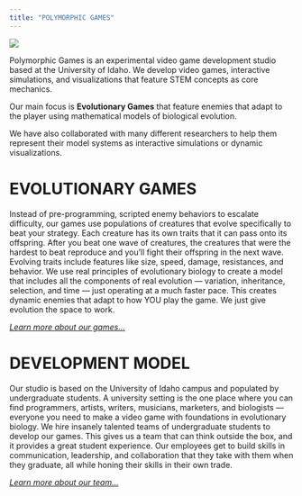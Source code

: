 ```yaml
---
title: "POLYMORPHIC GAMES"
---
```


![](Polymorphic.png)

Polymorphic Games is an experimental video game development studio based at the University of Idaho.  We develop video games, interactive simulations, and visualizations that feature STEM concepts as core mechanics.

Our main focus is **Evolutionary Games** that feature enemies that adapt to the player using mathematical models of biological evolution.  

We have also collaborated with many different researchers to help them represent their model systems as interactive simulations or dynamic visualizations.

# EVOLUTIONARY GAMES

Instead of pre-programming, scripted enemy behaviors to escalate difficulty, our games use populations of creatures that evolve specifically to beat your strategy. Each creature has its own traits that it can pass onto its offspring. After you beat one wave of creatures, the creatures that were the hardest to beat reproduce and you’ll fight their offspring in the next wave. Evolving traits include features like size, speed, damage, resistances, and behavior. We use real principles of evolutionary biology to create a model that includes all the components of real evolution — variation, inheritance, selection, and time — just operating at a much faster pace. This creates dynamic enemies that adapt to how YOU play the game. We just give evolution the space to work.

[*Learn more about our games...*](/Games/index.qmd)

# DEVELOPMENT MODEL

Our studio is based on the University of Idaho campus and populated by undergraduate students. A university setting is the one place where you can find programmers, artists, writers, musicians, marketers, and biologists — everyone you need to make a video game with foundations in evolutionary biology. We hire insanely talented teams of undergraduate students to develop our games. This gives us a team that can think outside the box, and it provides a great student experience. Our employees get to build skills in communication, leadership, and collaboration that they take with them when they graduate, all while honing their skills in their own trade.

[*Learn more about our team...*](/People/index.qmd)